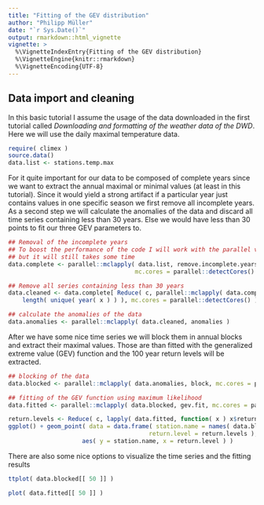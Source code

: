 ```yaml
---
title: "Fitting of the GEV distribution"
author: "Philipp Müller"
date: "`r Sys.Date()`"
output: rmarkdown::html_vignette
vignette: >
  %\VignetteIndexEntry{Fitting of the GEV distribution}
  %\VignetteEngine{knitr::rmarkdown}
  %\VignetteEncoding{UTF-8}
---
```


## Data import and cleaning
In this basic tutorial I assume the usage of the data downloaded in the first tutorial called *Downloading and formatting of the weather data of the DWD*. Here we will use the daily maximal temperature data.
```r
require( climex )
source.data()
data.list <- stations.temp.max
```

For it quite important for our data to be composed of complete years since we want to extract the annual maximal or minimal values (at least in this tutorial). Since it would yield a strong artifact if a particular year just contains values in one specific season we first remove all incomplete years.
As a second step we will calculate the anomalies of the data and discard all time series containing less than 30 years. Else we would have less than 30 points to fit our three GEV parameters to.

```r
## Removal of the incomplete years
## To boost the performance of the code I will work with the parallel version of the lapply function
## but it will still takes some time
data.complete <- parallel::mclapply( data.list, remove.incomplete.years,
                                    mc.cores = parallel::detectCores() )

## Remove all series containing less than 30 years
data.cleaned <- data.complete[ Reduce( c, parallel::mclapply( data.complete, function( x )
    length( unique( year( x ) ) ), mc.cores = parallel::detectCores() ) ) >= 30 ]

## calculate the anomalies of the data
data.anomalies <- parallel::mclapply( data.cleaned, anomalies )
```

After we have some nice time series we will block them in annual blocks and extract their maximal values. Those are than fitted with the generalized extreme value (GEV) function and the 100 year return levels will be extracted.

```r
## blocking of the data
data.blocked <- parallel::mclapply( data.anomalies, block, mc.cores = parallel::detectCores() )

## fitting of the GEV function using maximum likelihood
data.fitted <- parallel::mclapply( data.blocked, gev.fit, mc.cores = parallel::detectCores() )

return.levels <- Reduce( c, lapply( data.fitted, function( x ) x$return.level ) )
ggplot() + geom_point( data = data.frame( station.name = names( data.blocked ),
                                        return.level = return.levels ),
                     aes( y = station.name, x = return.level ) )
```

There are also some nice options to visualize the time series and the fitting results
```r
ttplot( data.blocked[[ 50 ]] )

plot( data.fitted[[ 50 ]] )
```
